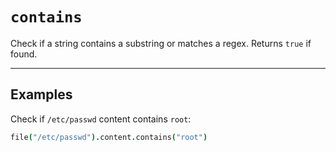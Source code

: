 # `contains`

Check if a string contains a substring or matches a regex. Returns `true` if found.

---

## Examples

Check if `/etc/passwd` content contains `root`:

```coffee
file("/etc/passwd").content.contains("root")
```
